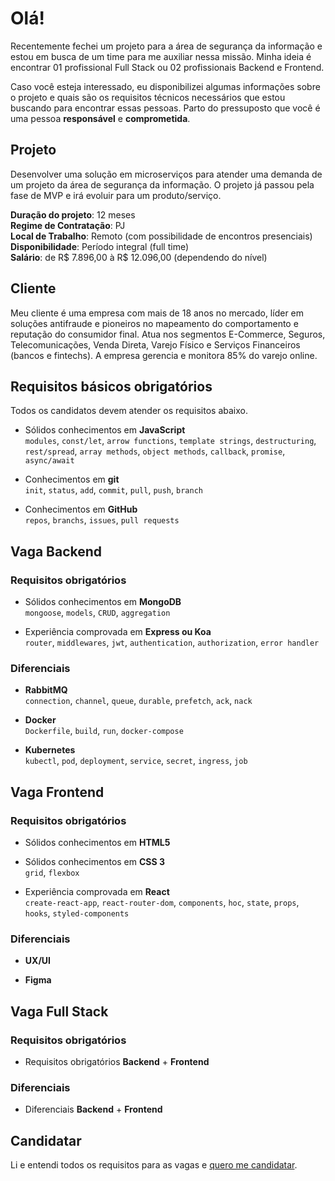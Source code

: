 # Olá!

Recentemente fechei um projeto para a área de segurança da informação e estou em busca de um time para me auxiliar nessa missão. Minha ideia é encontrar 01 profissional Full Stack ou 02 profissionais Backend e Frontend.

Caso você esteja interessado, eu disponibilizei algumas informações sobre o projeto e quais são os requisitos técnicos necessários que estou buscando para encontrar essas pessoas. Parto do pressuposto que você é uma pessoa **responsável** e **comprometida**.

## Projeto

Desenvolver uma solução em microserviços para atender uma demanda de um projeto da área de segurança da informação. O projeto já passou pela fase de MVP e irá evoluir para um produto/serviço.

**Duração do projeto**: 12 meses  
**Regime de Contratação**: PJ  
**Local de Trabalho**: Remoto (com possibilidade de encontros presenciais)  
**Disponibilidade**: Período integral (full time)  
**Salário**: de R$ 7.896,00 à R$ 12.096,00 (dependendo do nível)

## Cliente

Meu cliente é uma empresa com mais de 18 anos no mercado, líder em soluções antifraude e pioneiros no mapeamento do comportamento e reputação do consumidor final. Atua nos segmentos E-Commerce, Seguros, Telecomunicações, Venda Direta, Varejo Físico e Serviços Financeiros (bancos e fintechs). A empresa gerencia e monitora 85% do varejo online.

## Requisitos básicos obrigatórios

Todos os candidatos devem atender os requisitos abaixo.

- Sólidos conhecimentos em **JavaScript** <br />
  `modules`, `const/let`, `arrow functions`, `template strings`, `destructuring`, `rest/spread`, `array methods`, `object methods`, `callback`, `promise`, `async/await`

- Conhecimentos em **git** <br />
  `init`, `status`, `add`, `commit`, `pull`, `push`, `branch`

- Conhecimentos em **GitHub** <br />
  `repos`, `branchs`, `issues`, `pull requests`

## Vaga Backend

### Requisitos obrigatórios

- Sólidos conhecimentos em **MongoDB** <br />
  `mongoose`, `models`, `CRUD`, `aggregation`

- Experiência comprovada em **Express ou Koa** <br />
  `router`, `middlewares`, `jwt`, `authentication`, `authorization`, `error handler`

### Diferenciais

- **RabbitMQ** <br />
  `connection`, `channel`, `queue`, `durable`, `prefetch`, `ack`, `nack`

- **Docker** <br />
  `Dockerfile`, `build`, `run`, `docker-compose`

- **Kubernetes** <br />
  `kubectl`, `pod`, `deployment`, `service`, `secret`, `ingress`, `job`

## Vaga Frontend

### Requisitos obrigatórios

- Sólidos conhecimentos em **HTML5**

- Sólidos conhecimentos em **CSS 3** <br />
  `grid`, `flexbox`

- Experiência comprovada em **React** <br />
  `create-react-app`, `react-router-dom`, `components`, `hoc`, `state`, `props`, `hooks`, `styled-components`

### Diferenciais

- **UX/UI**

- **Figma**

## Vaga Full Stack

### Requisitos obrigatórios

- Requisitos obrigatórios **Backend** + **Frontend**

### Diferenciais

- Diferenciais **Backend** + **Frontend**

## Candidatar

Li e entendi todos os requisitos para as vagas e [quero me candidatar](https://forms.gle/6xLhegMpJwYdn4Xx7).
